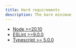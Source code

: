 ```yaml
---
title: Hard requirements
description: The bare minimum
---
```


- [Node >=20.10](https://nodejs.org/en/)
- [ESLint >=9.0.0](https://eslint.org/)
- [Typescript >= 5.0.0](https://www.typescriptlang.org/)
